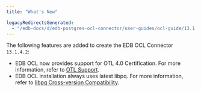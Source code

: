 ```yaml
---
title: "What’s New"

legacyRedirectsGenerated:
  - "/edb-docs/d/edb-postgres-ocl-connector/user-guides/ocl-guide/13.1.4.2/whats_new.html"
---
```


<div id="whats_new" class="registered_link"></div>

The following features are added to create the EDB OCL Connector `13.1.4.2`:

-   EDB OCL now provides support for OTL 4.0 Certification. For more information, refer to [OTL Support](04_open_client_library/08_otl_support/#otl_support).
-   EDB OCL installation always uses latest libpq. For more information, refer to [libpq Cross-version Compatibility](03_libpq_compatibility/#libpq_compatibility).
